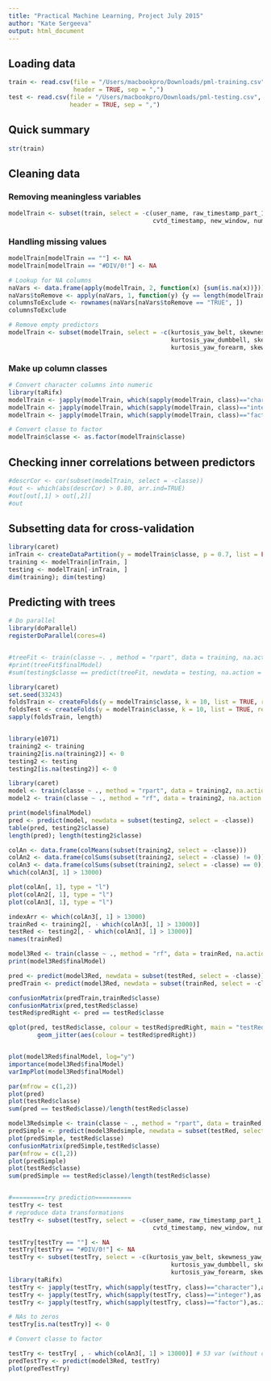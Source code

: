 ```yaml
---
title: "Practical Machine Learning, Project July 2015"
author: "Kate Sergeeva"
output: html_document
---
```


## Loading data

```r
train <- read.csv(file = "/Users/macbookpro/Downloads/pml-training.csv",
                  header = TRUE, sep = ",")
test <- read.csv(file = "/Users/macbookpro/Downloads/pml-testing.csv",
                 header = TRUE, sep = ",")
```

## Quick summary
```r
str(train)
```

## Cleaning data

### Removing meaningless variables

```r
modelTrain <- subset(train, select = -c(user_name, raw_timestamp_part_1, raw_timestamp_part_2,
                                        cvtd_timestamp, new_window, num_window, X))
```

### Handling missing values
```r
modelTrain[modelTrain == ""] <- NA
modelTrain[modelTrain == "#DIV/0!"] <- NA

# Lookup for NA columns 
naVars <- data.frame(apply(modelTrain, 2, function(x) {sum(is.na(x))}))
naVars$toRemove <- apply(naVars, 1, function(y) {y == length(modelTrain[, 1])})
columnsToExclude <- rownames(naVars[naVars$toRemove == "TRUE", ])
columnsToExclude

# Remove empty predictors
modelTrain <- subset(modelTrain, select = -c(kurtosis_yaw_belt, skewness_yaw_belt, 
                                             kurtosis_yaw_dumbbell, skewness_yaw_dumbbell, 
                                             kurtosis_yaw_forearm, skewness_yaw_forearm ))
```

### Make up column classes 
```r
# Convert character columns into numeric
library(taRifx)
modelTrain <- japply(modelTrain, which(sapply(modelTrain, class)=="character"),as.integer)
modelTrain <- japply(modelTrain, which(sapply(modelTrain, class)=="integer"),as.integer)
modelTrain <- japply(modelTrain, which(sapply(modelTrain, class)=="factor"),as.integer)

# Convert classe to factor
modelTrain$classe <- as.factor(modelTrain$classe)

```

## Checking inner correlations between predictors

```r
#descrCor <- cor(subset(modelTrain, select = -classe))
#out <- which(abs(descrCor) > 0.80, arr.ind=TRUE)
#out[out[,1] > out[,2]]
#out
```

## Subsetting data for cross-validation
```r
library(caret)
inTrain <- createDataPartition(y = modelTrain$classe, p = 0.7, list = FALSE)
training <- modelTrain[inTrain, ] 
testing <- modelTrain[-inTrain, ]
dim(training); dim(testing)
```

## Predicting with trees
```r
# Do parallel 
library(doParallel)
registerDoParallel(cores=4)


#treeFit <- train(classe ~. , method = "rpart", data = training, na.action = na.pass)
#print(treeFit$finalModel)
#sum(testing$classe == predict(treeFit, newdata = testing, na.action = na.pass))/length(testing$classe)

library(caret)
set.seed(33243)
foldsTrain <- createFolds(y = modelTrain$classe, k = 10, list = TRUE, returnTrain = TRUE)
foldsTest <- createFolds(y = modelTrain$classe, k = 10, list = TRUE, returnTrain = FALSE)
sapply(foldsTrain, length)


library(e1071)
training2 <- training
training2[is.na(training2)] <- 0
testing2 <- testing
testing2[is.na(testing2)] <- 0

library(caret)
model <- train(classe ~ ., method = "rpart", data = training2, na.action = na.pass)
model2 <- train(classe ~ ., method = "rf", data = training2, na.action = na.pass)

print(model$finalModel)
pred <- predict(model, newdata = subset(testing2, select = -classe))
table(pred, testing2$classe)
length(pred); length(testing2$classe)

colAn <- data.frame(colMeans(subset(training2, select = -classe)))
colAn2 <- data.frame(colSums(subset(training2, select = -classe) != 0))
colAn3 <- data.frame(colSums(subset(training2, select = -classe) == 0))
which(colAn3[, 1] > 13000)

plot(colAn[, 1], type = "l")
plot(colAn2[, 1], type = "l")
plot(colAn3[, 1], type = "l")

indexArr <- which(colAn3[, 1] > 13000)
trainRed <- training2[, - which(colAn3[, 1] > 13000)] 
testRed <- testing2[, - which(colAn3[, 1] > 13000)] 
names(trainRed)

model3Red <- train(classe ~ ., method = "rf", data = trainRed, na.action = na.pass)
print(model3Red$finalModel)

pred <- predict(model3Red, newdata = subset(testRed, select = -classe))
predTrain <- predict(model3Red, newdata = subset(trainRed, select = -classe))

confusionMatrix(predTrain,trainRed$classe)
confusionMatrix(pred,testRed$classe)
testRed$predRight <- pred == testRed$classe

qplot(pred, testRed$classe, colour = testRed$predRight, main = "testRed RF Prediction") + 
        geom_jitter(aes(colour = testRed$predRight))


plot(model3Red$finalModel, log="y")
importance(model3Red$finalModel)
varImpPlot(model3Red$finalModel)

par(mfrow = c(1,2))
plot(pred)
plot(testRed$classe)
sum(pred == testRed$classe)/length(testRed$classe)

model3Redsimple <- train(classe ~ ., method = "rpart", data = trainRed, na.action = na.pass)
predSimple <- predict(model3Redsimple, newdata = subset(testRed, select = -classe))
plot(predSimple, testRed$classe)
confusionMatrix(predSimple,testRed$classe)
par(mfrow = c(1,2))
plot(predSimple)
plot(testRed$classe)
sum(predSimple == testRed$classe)/length(testRed$classe)


#=========try prediction==========
testTry <- test
# reproduce data transformations
testTry <- subset(testTry, select = -c(user_name, raw_timestamp_part_1, raw_timestamp_part_2,
                                        cvtd_timestamp, new_window, num_window, X))

testTry[testTry == ""] <- NA
testTry[testTry == "#DIV/0!"] <- NA
testTry <- subset(testTry, select = -c(kurtosis_yaw_belt, skewness_yaw_belt, 
                                             kurtosis_yaw_dumbbell, skewness_yaw_dumbbell, 
                                             kurtosis_yaw_forearm, skewness_yaw_forearm ))
library(taRifx)
testTry <- japply(testTry, which(sapply(testTry, class)=="character"),as.integer)
testTry <- japply(testTry, which(sapply(testTry, class)=="integer"),as.integer)
testTry <- japply(testTry, which(sapply(testTry, class)=="factor"),as.integer)

# NAs to zeros
testTry[is.na(testTry)] <- 0

# Convert classe to factor

testTry <- testTry[ , - which(colAn3[, 1] > 13000)] # 53 var (without classe!)
predTestTry <- predict(model3Red, testTry)
plot(predTestTry)




```
